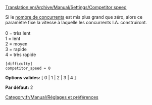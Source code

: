 [[Translation:en/Archive/Manual/Settings/Competitor speed]]


Si le [[fr/Archive/Manual/Settings/Nombre maximal de concurrents|nombre de concurrents]] est mis plus grand que zéro, alors ce paramètre fixe la vitesse à laquelle les concurrents I.A. construiront.
<br><br>
0 = très lent<br>
1 = lent<br>
2 = moyen<br>
3 = rapide<br>
4 = très rapide<br>

<pre>
[difficulty]
competitor_speed = 0
</pre>

'''Options valides:''' [ 0 | 1 | 2 | 3 | 4 ]

'''Par défaut:''' 2


[[Category:fr/Manual/Réglages et préférences]]